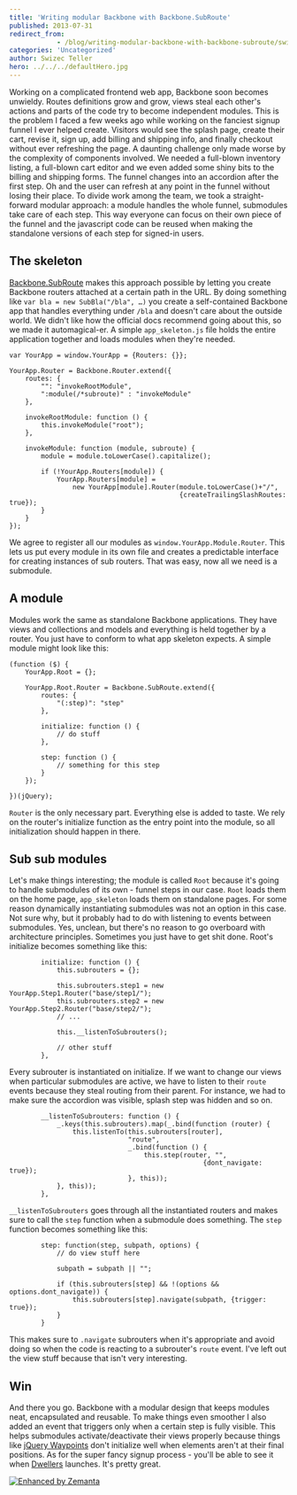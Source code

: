 ```yaml
---
title: 'Writing modular Backbone with Backbone.SubRoute'
published: 2013-07-31
redirect_from: 
            - /blog/writing-modular-backbone-with-backbone-subroute/swizec/6297
categories: 'Uncategorized'
author: Swizec Teller
hero: ../../../defaultHero.jpg
---
```

Working on a complicated frontend web app, Backbone soon becomes unwieldy. Routes definitions grow and grow, views steal each other's actions and parts of the code try to become independent modules. This is the problem I faced a few weeks ago while working on the fanciest signup funnel I ever helped create. Visitors would see the splash page, create their cart, revise it, sign up, add billing and shipping info, and finally checkout without ever refreshing the page. A daunting challenge only made worse by the complexity of components involved. We needed a full-blown inventory listing, a full-blown cart editor and we even added some shiny bits to the billing and shipping forms. The funnel changes into an accordion after the first step. Oh and the user can refresh at any point in the funnel without losing their place. To divide work among the team, we took a straight-forward modular approach: a module handles the whole funnel, submodules take care of each step. This way everyone can focus on their own piece of the funnel and the javascript code can be reused when making the standalone versions of each step for signed-in users.

## The skeleton

[Backbone.SubRoute](http://geekdave.com/2012/04/05/module-specific-subroutes-in-backbone/) makes this approach possible by letting you create Backbone routers attached at a certain path in the URL. By doing something like `var bla = new SubBla("/bla", …)` you create a self-contained Backbone app that handles everything under `/bla` and doesn't care about the outside world. We didn't like how the official docs recommend going about this, so we made it automagical-er. A simple `app_skeleton.js` file holds the entire application together and loads modules when they're needed.

```
var YourApp = window.YourApp = {Routers: {}};

YourApp.Router = Backbone.Router.extend({
    routes: {
        "": "invokeRootModule",
        ":module(/*subroute)" : "invokeModule"
    },

    invokeRootModule: function () {
        this.invokeModule("root");
    },

    invokeModule: function (module, subroute) {
        module = module.toLowerCase().capitalize();

        if (!YourApp.Routers[module]) {
            YourApp.Routers[module] = 
                new YourApp[module].Router(module.toLowerCase()+"/",
                                           {createTrailingSlashRoutes: true});
        }
    }
});
```

We agree to register all our modules as `window.YourApp.Module.Router`. This lets us put every module in its own file and creates a predictable interface for creating instances of sub routers. That was easy, now all we need is a submodule.

## A module

Modules work the same as standalone Backbone applications. They have views and collections and models and everything is held together by a router. You just have to conform to what app skeleton expects. A simple module might look like this:

```
(function ($) {
    YourApp.Root = {};

    YourApp.Root.Router = Backbone.SubRoute.extend({
        routes: {
            "(:step)": "step"
        },

        initialize: function () {
            // do stuff
        },

        step: function () {
            // something for this step
        }
    });

})(jQuery);
```

`Router` is the only necessary part. Everything else is added to taste. We rely on the router's initialize function as the entry point into the module, so all initialization should happen in there.

## Sub sub modules

Let's make things interesting; the module is called `Root` because it's going to handle submodules of its own - funnel steps in our case. `Root` loads them on the home page, `app_skeleton` loads them on standalone pages. For some reason dynamically instantiating submodules was not an option in this case. Not sure why, but it probably had to do with listening to events between submodules. Yes, unclean, but there's no reason to go overboard with architecture principles. Sometimes you just have to get shit done. Root's initialize becomes something like this:

```
        initialize: function () {
            this.subrouters = {};

            this.subrouters.step1 = new YourApp.Step1.Router("base/step1/");
            this.subrouters.step2 = new YourApp.Step2.Router("base/step2/");
            // ...

            this.__listenToSubrouters();

            // other stuff
        },
```

Every subrouter is instantiated on initialize. If we want to change our views when particular submodules are active, we have to listen to their `route` events because they steal routing from their parent. For instance, we had to make sure the accordion was visible, splash step was hidden and so on.

```
        __listenToSubrouters: function () {
            _.keys(this.subrouters).map(_.bind(function (router) {
                this.listenTo(this.subrouters[router], 
                              "route", 
                              _.bind(function () { 
                                  this.step(router, "", 
                                                 {dont_navigate: true}); 
                              }, this));
            }, this));
        },
```

`__listenToSubrouters` goes through all the instantiated routers and makes sure to call the `step` function when a submodule does something. The `step` function becomes something like this:

```
        step: function(step, subpath, options) {
            // do view stuff here

            subpath = subpath || "";

            if (this.subrouters[step] && !(options && options.dont_navigate)) {
                this.subrouters[step].navigate(subpath, {trigger: true});
            }
        }
```

This makes sure to `.navigate` subrouters when it's appropriate and avoid doing so when the code is reacting to a subrouter's `route` event. I've left out the view stuff because that isn't very interesting.

## Win

And there you go. Backbone with a modular design that keeps modules neat, encapsulated and reusable. To make things even smoother I also added an event that triggers only when a certain step is fully visible. This helps submodules activate/deactivate their views properly because things like [jQuery Waypoints](http://imakewebthings.com/jquery-waypoints/) don't initialize well when elements aren't at their final positions. As for the super fancy signup process - you'll be able to see it when [Dwellers](http://www.dwellers.com/) launches. It's pretty great.

[![Enhanced by Zemanta](http://img.zemanta.com/zemified_e.png?x-id=80eafc50-068a-4f40-acaf-a20b7ce2ed15)](http://www.zemanta.com/?px "Enhanced by Zemanta")